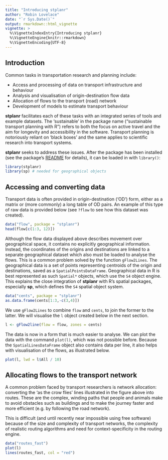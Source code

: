 ```yaml
---
title: "Introducing stplanr"
author: "Robin Lovelace"
date: "`r Sys.Date()`"
output: rmarkdown::html_vignette
vignette: >
  %\VignetteIndexEntry{Introducing stplanr}
  %\VignetteEngine{knitr::rmarkdown}
  %\VignetteEncoding{UTF-8}
---
```


## Introduction

Common tasks in transportation research and planning include:

- Access and processing of data on transport infrastructure and behaviour
- Analysis and visualisation of origin-destination flow data
- Allocation of flows to the transport (road) network
- Development of models to estimate transport behaviour

**stplanr** facilitates each of these tasks with an integrated 
series of tools and example datasets. The 'sustainable' in the
package name ("sustainable transport planning with R")
refers to both the focus on active travel
and the aim for longevity and accessibility in the software.
Transport planning is notoriously reliant on 'black boxes' and
the same applies to scientific research into transport systems.

**stplanr** seeks to address these issues. After the package
has been installed (see the package's
[README](https://github.com/Robinlovelace/stplanr) for details),
it can be loaded in with `library()`:

```r
library(stplanr)
library(sp) # needed for geographical objects
```


## Accessing and converting data

Transport data is often provided in origin-destination ('OD')
form, either as a matrix or (more commonly) a long table
of OD pairs. An example of this type of raw data is provided
below (see `?flow` to see how this dataset was created).  

```r
data("flow", package = "stplanr")
head(flow[c(1:3, 12)])
```

Although the flow data displayed above describes movement over
geographical space, it contains no explicitly geographical
information. Instead, the coordinates of the origins and
destinations are linked to a separate geographical dataset
which also must be loaded to analyse the flows. This is a
common problem solved by the function `gFlow2Lines`.
The geographical data is a set of points representing centroids
of the origin and destinations, saved as a
`SpatialPointsDataFrame`. Geographical data in R is best
represented as such `Spatial*` objects, which use the
`S4` object engine. This explains the close integration of
**stplanr** with R's spatial packages, especially **sp**, which
defines the `S4` spatial object system.

```r
data("cents", package = "stplanr")
as.data.frame(cents[1:3,-c(3,4)])
```

We use `gFlow2Lines` to combine `flow` and `cents`, to join
the former to the latter. We will visualise the
`l` object created below in the next section. 

```r
l <- gFlow2line(flow = flow, zones = cents)
```

The data is now in a form that is much easier to analyse. We can plot the
data with the command `plot(l)`, which was not possible before. Because the
`SpatialLinesDataFrame` object also contains data per line, it also helps
with visualisation of the flows, as illustrated below.

```r
plot(l, lwd = l$All / 10)
```

## Allocating flows to the transport network

A common problem faced by transport researchers is network
allocation: converting the 'as the crow flies' lines illustrated in the
figure above into routes. These are the complex, winding
paths that people and
animals make to avoid obstacles such as buildings and to make the journey
faster and more efficient (e.g. by following the road network).

This is difficult (and until recently near impossible using free software)
because of the size and complexity of transport networks, the complexity
of realistic routing algorithms and need for context-specificity in the routing
engine. 




```r
data("routes_fast")
plot(l)
lines(routes_fast, col = "red")
```











